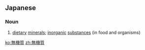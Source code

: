 ==Japanese==
{{ja-kanjitab|む|き|しつ|yomi=on}}
{{wikipedia|lang=ja}}

===Noun===
{{ja-noun|むきしつ}}

# [[dietary]] [[mineral]]s; [[inorganic]] [[substance]]s (in food and organisms)

[[ko:無機質]]
[[zh:無機質]]
